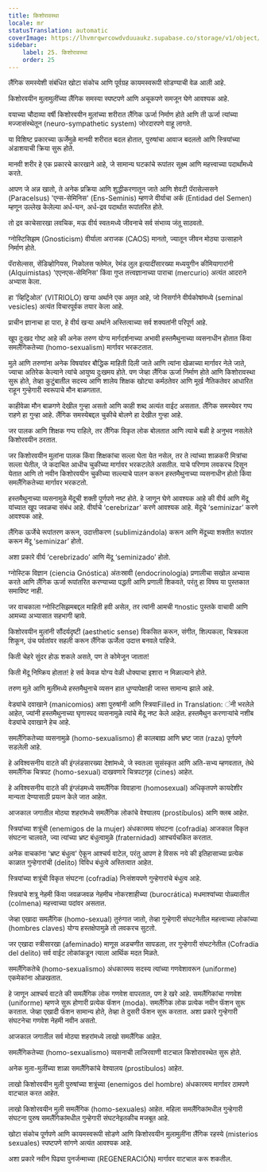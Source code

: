 ```yaml
---
title: किशोरावस्था
locale: mr
statusTranslation: automatic
coverImage: https://lhvmrqwrcowdvduuaukz.supabase.co/storage/v1/object/public/strapi-uploads/small_cover-educacion-fundamental.webp-2d51a7828a2b1309555be27f7e2a61a0.webp
sidebar:
    label: 25. किशोरावस्था
    order: 25
---
```

लैंगिक समस्येशी संबंधित खोटा संकोच आणि पूर्वग्रह कायमस्वरूपी सोडण्याची वेळ आली आहे.

किशोरवयीन मुलामुलींच्या लैंगिक समस्या स्पष्टपणे आणि अचूकपणे समजून घेणे आवश्यक आहे.

वयाच्या चौदाव्या वर्षी किशोरवयीन मुलांच्या शरीरात लैंगिक ऊर्जा निर्माण होते आणि ती ऊर्जा त्यांच्या मज्जासंस्थेतून (neuro-sympathetic system) जोरदारपणे वाहू लागते.

या विशिष्ट प्रकारच्या ऊर्जेमुळे मानवी शरीरात बदल होतात, पुरुषांचा आवाज बदलतो आणि स्त्रियांच्या अंडाशयाची क्रिया सुरू होते.

मानवी शरीर हे एक प्रकारचे कारखाने आहे, जे सामान्य घटकांचे रूपांतर सूक्ष्म आणि महत्त्वाच्या पदार्थांमध्ये करते.

आपण जे अन्न खातो, ते अनेक प्रक्रिया आणि शुद्धीकरणातून जाते आणि शेवटी पॅरासेल्ससने (Paracelsus) 'एन्स-सेमिनिस' (Ens-Seminis) म्हणजे वीर्याचा अर्क (Entidad del Semen) म्हणून उल्लेख केलेल्या अर्ध-घन, अर्ध-द्रव पदार्थात रूपांतरित होते.

तो द्रव काचेसारखा लवचिक, मऊ वीर्य स्वतःमध्ये जीवनाचे सर्व संभाव्य जंतू साठवतो.

ग्नोस्टिसिझम (Gnosticism) वीर्याला अराजक (CAOS) मानतो, ज्यातून जीवन मोठ्या उत्साहाने निर्माण होते.

पॅरासेल्सस, सेंडिव्होगियस, निकोलस फ्लेमेल, रेमंड लुल इत्यादींसारख्या मध्ययुगीन कीमियागारांनी (Alquimistas) 'एएनएस-सेमिनिस' किंवा गुप्त तत्त्वज्ञानाच्या पाराचा (mercurio) अत्यंत आदराने अभ्यास केला.

हा 'व्हिट्रिओल' (VITRIOLO) खऱ्या अर्थाने एक अमृत आहे, जो निसर्गाने वीर्यकोषांमध्ये (seminal vesicles) अत्यंत विचारपूर्वक तयार केला आहे.

प्राचीन ज्ञानाचा हा पारा, हे वीर्य खऱ्या अर्थाने अस्तित्वाच्या सर्व शक्यतांनी परिपूर्ण आहे.

खूप दुःखद गोष्ट आहे की अनेक तरुण योग्य मार्गदर्शनाच्या अभावी हस्तमैथुनाच्या व्यसनाधीन होतात किंवा समलैंगिकतेच्या (homo-sexualism) मार्गावर भरकटतात.

मुले आणि तरुणांना अनेक विषयांवर बौद्धिक माहिती दिली जाते आणि त्यांना खेळाच्या मार्गावर नेले जाते, ज्याचा अतिरेक केल्याने त्यांचे आयुष्य दुःखमय होते. पण जेव्हा लैंगिक ऊर्जा निर्माण होते आणि किशोरावस्था सुरू होते, तेव्हा कुटुंबातील सदस्य आणि शालेय शिक्षक खोट्या कर्मठतेवर आणि मूर्ख नैतिकतेवर आधारित राहून गुन्हेगारी स्वरूपाचे मौन बाळगतात.

काहीवेळा मौन बाळगणे देखील गुन्हा असतो आणि काही शब्द अत्यंत वाईट असतात. लैंगिक समस्येवर गप्प राहणे हा गुन्हा आहे. लैंगिक समस्येबद्दल चुकीचे बोलणे हा देखील गुन्हा आहे.

जर पालक आणि शिक्षक गप्प राहिले, तर लैंगिक विकृत लोक बोलतात आणि त्याचे बळी हे अनुभव नसलेले किशोरवयीन ठरतात.

जर किशोरवयीन मुलांना पालक किंवा शिक्षकांचा सल्ला घेता येत नसेल, तर ते त्यांच्या शाळकरी मित्रांचा सल्ला घेतील, जे कदाचित आधीच चुकीच्या मार्गावर भरकटलेले असतील. याचे परिणाम लवकरच दिसून येतात आणि तो नवीन किशोरवयीन चुकीच्या सल्ल्याचे पालन करून हस्तमैथुनाच्या व्यसनाधीन होतो किंवा समलैंगिकतेच्या मार्गावर भरकटतो.

हस्तमैथुनाच्या व्यसनामुळे मेंदूची शक्ती पूर्णपणे नष्ट होते. हे जाणून घेणे आवश्यक आहे की वीर्य आणि मेंदू यांच्यात खूप जवळचा संबंध आहे. वीर्याचे ‘cerebrizar’ करणे आवश्यक आहे. मेंदूचे ‘seminizar’ करणे आवश्यक आहे.

लैंगिक ऊर्जेचे रूपांतरण करून, उदात्तीकरण (sublimizándola) करून आणि मेंदूच्या शक्तीत रूपांतर करून मेंदू ‘seminizar’ होतो.

अशा प्रकारे वीर्य ‘cerebrizado’ आणि मेंदू ‘seminizado’ होतो.

ग्नोस्टिक विज्ञान (ciencia Gnóstica) अंतःस्रावी (endocrinología) प्रणालीचा सखोल अभ्यास करते आणि लैंगिक ऊर्जा रूपांतरित करण्याच्या पद्धती आणि प्रणाली शिकवते, परंतु हा विषय या पुस्तकात समाविष्ट नाही.

जर वाचकाला ग्नोस्टिसिझमबद्दल माहिती हवी असेल, तर त्यांनी आमची गnostic पुस्तके वाचावी आणि आमच्या अभ्यासात सहभागी व्हावे.

किशोरवयीन मुलांनी सौंदर्यदृष्टी (aesthetic sense) विकसित करून, संगीत, शिल्पकला, चित्रकला शिकून, उंच पर्वतांवर सहली करून लैंगिक ऊर्जेला उदात्त बनवले पाहिजे.

किती चेहरे सुंदर होऊ शकले असते, पण ते कोमेजून जातात!

किती मेंदू निष्क्रिय होतात! हे सर्व केवळ योग्य वेळी धोक्याचा इशारा न मिळाल्याने होते.

तरुण मुले आणि मुलींमध्ये हस्तमैथुनाचे व्यसन हात धुण्यापेक्षाही जास्त सामान्य झाले आहे.

वेड्यांचे दवाखाने (manicomios) अशा पुरुषांनी आणि स्त्रियाFilled in Translation:
ंनी भरलेले आहेत, ज्यांनी हस्तमैथुनाच्या घृणास्पद व्यसनामुळे त्यांचे मेंदू नष्ट केले आहेत. हस्तमैथुन करणाऱ्यांचे नशीब वेड्यांचे दवाखाने हेच आहे.

समलैंगिकतेच्या व्यसनामुळे (homo-sexualismo) ही कालबाह्य आणि भ्रष्ट जात (raza) पूर्णपणे सडलेली आहे.

हे अविश्वसनीय वाटते की इंग्लंडसारख्या देशांमध्ये, जे स्वतःला सुसंस्कृत आणि अति-सभ्य म्हणवतात, तेथे समलैंगिक चित्रपट (homo-sexual) दाखवणारे चित्रपटगृह (cines) आहेत.

हे अविश्वसनीय वाटते की इंग्लंडमध्ये समलैंगिक विवाहाना (homosexual) अधिकृतपणे कायदेशीर मान्यता देण्यासाठी प्रयत्न केले जात आहेत.

आजकाल जगातील मोठ्या शहरांमध्ये समलैंगिक लोकांचे वेश्यालय (prostíbulos) आणि क्लब आहेत.

स्त्रियांच्या शत्रूंची (enemigos de la mujer) अंधकारमय संघटना (cofradía) आजकाल विकृत संघटना चालवते, ज्या त्यांच्या भ्रष्ट बंधुत्वामुळे (fraternidad) आश्चर्यचकित करतात.

अनेक वाचकांना 'भ्रष्ट बंधुत्व' ऐकून आश्चर्य वाटेल, परंतु आपण हे विसरू नये की इतिहासाच्या प्रत्येक काळात गुन्हेगारांची (delito) विविध बंधुत्वे अस्तित्वात आहेत.

स्त्रियांच्या शत्रूंची विकृत संघटना (cofradía) निःसंशयपणे गुन्हेगारांचे बंधुत्व आहे.

स्त्रियांचे शत्रू नेहमी किंवा जवळजवळ नेहमीच नोकरशाहीच्या (burocrática) मधमाश्यांच्या पोळ्यातील (colmena) महत्त्वाच्या पदांवर असतात.

जेव्हा एखादा समलैंगिक (homo-sexual) तुरुंगात जातो, तेव्हा गुन्हेगारी संघटनेतील महत्त्वाच्या लोकांच्या (hombres claves) योग्य हस्तक्षेपामुळे तो लवकरच सुटतो.

जर एखादा स्त्रीसारखा (afeminado) माणूस अडचणीत सापडला, तर गुन्हेगारी संघटनेतील (Cofradía del delito) सर्व वाईट लोकांकडून त्याला आर्थिक मदत मिळते.

समलैंगिकतेचे (homo-sexualismo) अंधकारमय सदस्य त्यांच्या गणवेशावरून (uniforme) एकमेकांना ओळखतात.

हे जाणून आश्चर्य वाटते की समलैंगिक लोक गणवेश वापरतात, पण हे खरे आहे. समलैंगिकांचा गणवेश (uniforme) म्हणजे सुरू होणारी प्रत्येक फॅशन (moda). समलैंगिक लोक प्रत्येक नवीन फॅशन सुरू करतात. जेव्हा एखादी फॅशन सामान्य होते, तेव्हा ते दुसरी फॅशन सुरू करतात. अशा प्रकारे गुन्हेगारी संघटनेचा गणवेश नेहमी नवीन असतो.

आजकाल जगातील सर्व मोठ्या शहरांमध्ये लाखो समलैंगिक आहेत.

समलैंगिकतेच्या (homo-sexualismo) व्यसनाची लाजिरवाणी वाटचाल किशोरावस्थेत सुरू होते.

अनेक मुला-मुलींच्या शाळा समलैंगिकांचे वेश्यालय (prostíbulos) आहेत.

लाखो किशोरवयीन मुली पुरुषांच्या शत्रूंच्या (enemigos del hombre) अंधकारमय मार्गावर ठामपणे वाटचाल करत आहेत.

लाखो किशोरवयीन मुली समलैंगिक (homo-sexuales) आहेत. महिला समलैंगिकांमधील गुन्हेगारी संघटना पुरुष समलैंगिकांमधील गुन्हेगारी संघटनेइतकीच मजबूत आहे.

खोटा संकोच पूर्णपणे आणि कायमस्वरूपी सोडणे आणि किशोरवयीन मुलामुलींना लैंगिक रहस्ये (misterios sexuales) स्पष्टपणे सांगणे अत्यंत आवश्यक आहे.

अशा प्रकारे नवीन पिढ्या पुनर्जन्माच्या (REGENERACIÓN) मार्गावर वाटचाल करू शकतील.
